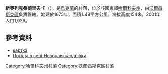 {{coord|50|9|27|N|37|14|52|E|scale:100000_region:UA|display=title}}

'''新奧列克桑德里夫卡'''（{{lang-uk|Новоолександрівка}}），是[[烏克蘭|烏克蘭]]的村落，位於該國東部[[哈爾科夫州|哈爾科夫州]]，由[[沃爾昌斯克區|沃爾昌斯克區]]負責管轄，始建於1675年，面積1.48平方公里，海拔高度154米，2001年人口1,029。

==參考資料==
* [http://gska2.rada.gov.ua/pls/z7502/A005?rf7571=43083 картка]{{dead link|date=2018年3月 |bot=InternetArchiveBot |fix-attempted=yes }}
* [http://weather.in.ua/ua/har'kovskaja/17812 Погода в селі Новоолександрівка] {{Wayback|url=http://weather.in.ua/ua/har%27kovskaja/17812 |date=20200927210404 }}

{{DEFAULTSORT:Новоолександрівка}}
[[Category:哈爾科夫州村落|Category:哈爾科夫州村落]]
[[Category:沃爾昌斯克區村落|Category:沃爾昌斯克區村落]]


{{Kharkiv-geo-stub}}